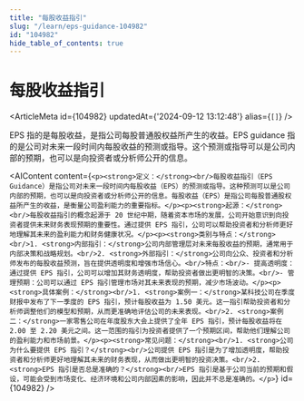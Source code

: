 ```yaml
---
title: "每股收益指引"
slug: "/learn/eps-guidance-104982"
id: "104982"
hide_table_of_contents: true
---
```



# 每股收益指引

<ArticleMeta id={104982} updatedAt={'2024-09-12 13:12:48'} alias={`[]`} />
<div className='border-solid border-b border-t-0 my-4 border-[var(--ifm-color-gray-300)]' />

EPS 指的是每股收益，是指公司每股普通股权益所产生的收益。EPS guidance 指的是公司对未来一段时间内每股收益的预测或指导。这个预测或指导可以是公司内部的预期，也可以是向投资者或分析师公开的信息。

<AIContent content={`<p><strong>定义：</strong><br/>每股收益指引（EPS Guidance）是指公司对未来一段时间内每股收益（EPS）的预测或指导。这种预测可以是公司内部的预期，也可以是向投资者或分析师公开的信息。每股收益（EPS）是指公司每股普通股权益所产生的收益，是衡量公司盈利能力的重要指标。</p><p><strong>起源：</strong><br/>每股收益指引的概念起源于 20 世纪中期，随着资本市场的发展，公司开始意识到向投资者提供未来财务表现预期的重要性。通过提供 EPS 指引，公司可以帮助投资者和分析师更好地理解其未来的盈利能力和财务健康状况。</p><p><strong>类别与特点：</strong><br/>1. <strong>内部指引：</strong>公司内部管理层对未来每股收益的预期，通常用于内部决策和战略规划。<br/>2. <strong>外部指引：</strong>公司向公众、投资者和分析师发布的每股收益预测，旨在提供透明度和增强市场信心。<br/>特点：<br/>- 提高透明度：通过提供 EPS 指引，公司可以增加其财务透明度，帮助投资者做出更明智的决策。<br/>- 管理预期：公司可以通过 EPS 指引管理市场对其未来表现的预期，减少市场波动。</p><p><strong>具体案例：</strong><br/>1. <strong>案例一：</strong>某科技公司在季度财报中发布了下一季度的 EPS 指引，预计每股收益为 1.50 美元。这一指引帮助投资者和分析师调整他们的模型和预期，从而更准确地评估公司的未来表现。<br/>2. <strong>案例二：</strong>一家零售公司在年度股东大会上提供了全年 EPS 指引，预计每股收益将在 2.00 至 2.20 美元之间。这一范围的指引为投资者提供了一个预期区间，帮助他们理解公司的盈利能力和市场前景。</p><p><strong>常见问题：</strong><br/>1. <strong>公司为什么要提供 EPS 指引？</strong><br/>公司提供 EPS 指引是为了增加透明度，帮助投资者和分析师更好地理解其未来的财务表现，从而做出更明智的投资决策。<br/>2. <strong>EPS 指引是否总是准确的？</strong><br/>EPS 指引是基于公司当前的预期和假设，可能会受到市场变化、经济环境和公司内部因素的影响，因此并不总是准确的。</p>`} id={104982} />
